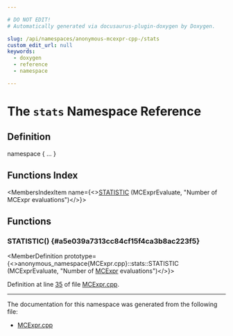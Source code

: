 ```yaml
---

# DO NOT EDIT!
# Automatically generated via docusaurus-plugin-doxygen by Doxygen.

slug: /api/namespaces/anonymous-mcexpr-cpp-/stats
custom_edit_url: null
keywords:
  - doxygen
  - reference
  - namespace

---
```





# The `stats` Namespace Reference

<DoxygenPage pluginConfig={pluginConfig}>



## Definition

<CodeBlock>namespace &#123; ... &#125;</CodeBlock>

## Functions Index

<MembersIndex>

<MembersIndexItem
  name={<><a href="#a5e039a7313cc84cf15f4ca3b8ac223f5">STATISTIC</a> (MCExprEvaluate, &quot;Number of MCExpr evaluations&quot;)</>}>
</MembersIndexItem>

</MembersIndex>


<SectionDefinition>

## Functions

### STATISTIC() {#a5e039a7313cc84cf15f4ca3b8ac223f5}

<MemberDefinition
  prototype={<>anonymous&#95;namespace&#123;MCExpr.cpp&#125;::stats::STATISTIC (MCExprEvaluate, &quot;Number of <a href="/docs/api/classes/llvm/mcexpr">MCExpr</a> evaluations&quot;)</>}>

Definition at line <a href="/docs/api/files/lib/lib/mc/mcexpr-cpp/#l00035">35</a> of file <a href="/docs/api/files/lib/lib/mc/mcexpr-cpp">MCExpr.cpp</a>.
</MemberDefinition>

</SectionDefinition>

<hr/>

The documentation for this namespace was generated from the following file:

<ul>
<li><a href="/docs/api/files/lib/lib/mc/mcexpr-cpp">MCExpr.cpp</a></li>
</ul>

</DoxygenPage>
